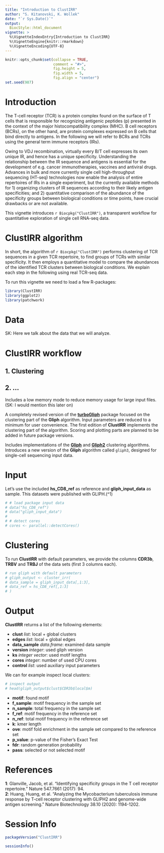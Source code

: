 ```yaml
---
title: "Introduction to ClustIRR"
author: "S. Kitanovski, K. Wollek"
date: "`r Sys.Date()`"
output:
  BiocStyle::html_document
vignette: >
  %\VignetteIndexEntry{Introduction to ClustIRR}
  %\VignetteEngine{knitr::rmarkdown}
  %\VignetteEncoding{UTF-8}
---
```


```r
knitr::opts_chunk$set(collapse = TRUE,
                      comment = "#>",
                      fig.height = 5,
                      fig.width = 5,
                      fig.align = "center")
set.seed(987)
```

# Introduction
The T-cell receptor (TCR) is a protein complex found on the surface of T cells 
that is responsible for recognizing antigenic peptides (p) presented in the 
context of the major histocompatibility complex (MHC). B cell receptors (BCRs),
on the other hand, are protein complexes expressed on B cells that bind 
directly to antigens. In the following we will refer to BCRs and TCRs using
the general term immune receptors (IRs).

Owing to VDJ recombination, virtually every B/T cell expresses its own unique 
IR, and hence has a unique specificity. Understanding the relationship between 
the IR sequence and antigens is essential for the development of e.g. cancer 
immunotherapies, vaccines and antiviral drugs. Advances in bulk and more 
currently single cell high-throughput sequencing (HT-seq) technologies now 
enable the analysis of entire repertoires of IRs in a single experiment, but 
the currently available methods for 1) organizing clusters of IR sequences 
according to their likely antigen specificities; and 2) quantitative comparison 
of the abundance of the specificity groups between biological conditions or 
time points, have crucial drawbacks or are not available.

This vignette introduces `r Biocpkg("ClustIRR")`, a transparent workflow for 
quantitative exploration of single cell RNA-seq data. 

# ClustIRR algorithm
In short, the algorithm of `r Biocpkg("ClustIRR")` performs clustering of TCR 
sequences in a given TCR repertoire, to find groups of TCRs with similar
specificity. It then employs a quantitative model to compare the abundances 
of the identified TCR clusters between biological conditions. We explain each 
step in the following using real TCR-seq data.

To run this vignette we need to load a few R-packages:

```r
library(ClustIRR)
library(ggplot2)
library(patchwork)
```


# Data

SK: Here we talk about the data that we will analyze. 



# ClustIRR workflow



## 1. Clustering




## 2. ...



Includes a low memory mode to reduce memory usage for large input files. 
(SK: I would mention this later on)

A completely revised version of the 
[**turboGliph**](https://github.com/HetzDra/turboGliph) package focused on the 
clustering part of the **Gliph** algorithm. Input parameters are reduced to
a minimum for user convenience. The first edition of **ClustIRR** implements the 
clustering part of the algorithm. Scoring and plotting parts are planned to be
added in future package versions.

Includes implementations of the 
[**Gliph**](https://github.com/immunoengineer/gliph) and 
[**Gliph2**](http://50.255.35.37:8080) clustering algorithms.
Introduces a new version of the **Gliph** algorithm called `gliph3`,
designed for single-cell sequencing input data.


# Input

Let's use the included **hs_CD8_ref** as reference and **gliph_input_data** 
as sample. This datasets were published with GLIPH.\(^1\)

```r
# # load package input data
# data("hs_CD8_ref")
# data("gliph_input_data")
# 
# # detect cores
# cores <- parallel::detectCores()
```

# Clustering

To run **ClustIRR** with default parameters, we provide the columns **CDR3b**,
**TRBV** and **TRBJ** of the data sets (first 3 columns each).

```r
# run gliph with default parameters
# gliph_output <- cluster_irr(
# data_sample = gliph_input_data[,1:3],
# data_ref = hs_CD8_ref[,1:3]
# )
```


# Output

**ClustIRR** returns a list of the following elements:

- **clust** _list_: local + global clusters
- **edges** _list_: local + global edges
- **data_sample** _data.frame_: examined data sample
- **version** _integer_: used gliph version
- **ks** _integer vector_: used motif lengths
- **cores** _integer_: number of used CPU cores
- **control** _list_: used auxiliary input parameters

We can for example inspect local clusters:

```r
# inspect output
# head(gliph_output$clust$CDR3b$local$m)

```

- **motif**: found motif
- **f_sample**: motif frequency in the sample set
- **n_sample**: total frequency in the sample set
- **f_ref**: motif frequency in the reference set
- **n_ref**: total motif frequency in the reference set
- **k**: kmer length
- **ove**: motif fold enrichment in the sample set compared to the reference set
- **p_value**: p-value of the Fisher's Exact Test
- **fdr**: random generation probability
- **pass**: selected or not selected motif


# References

**1**: Glanville, Jacob, et al. "Identifying specificity groups in the 
T cell receptor repertoire." Nature 547.7661 (2017): 94.<br>
**2**: Huang, Huang, et al. "Analyzing the Mycobacterium tuberculosis immune 
response by T-cell receptor clustering with GLIPH2 and genome-wide antigen 
screening." Nature Biotechnology 38.10 (2020): 1194-1202.<br>

# Session Info

```r
packageVersion("ClustIRR")
```


```r
sessionInfo()
```
